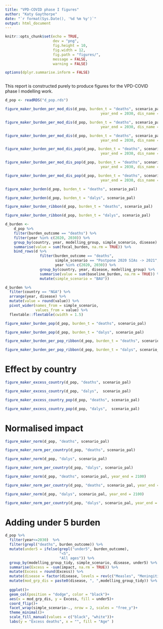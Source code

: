 ```yaml
---
title: "VPD-COVID phase I figures"
author: "Katy Gaythorpe"
date: "`r format(Sys.Date(), '%d %m %y')`"
output: html_document
---
```


```r
knitr::opts_chunk$set(echo = TRUE,
                      dev = "png",
                      fig.height = 10,
                      fig.width = 12,
                      fig.path = "figures/",
                      message = FALSE,
                      warning = FALSE)

options(dplyr.summarise.inform = FALSE)



```

This report is constructed purely to produce figures for the VPD-COVID phase I modelling work. 

```r
d_pop <- readRDS("d_pop.rds")

```



```r

figure_maker_burden_per_mod_dis(d_pop, burden_t = "deaths", scenario_pal, 
                                            year_end = 2030, dis_name = "Yellow fever")

```

```r

figure_maker_burden_per_mod_dis(d_pop, burden_t = "deaths", scenario_pal, 
                                            year_end = 2030, dis_name = "Measles")

```

```r

figure_maker_burden_per_mod_dis(d_pop, burden_t = "deaths", scenario_pal, 
                                            year_end = 2030, dis_name = "Meningitis A")

```


```r

figure_maker_burden_per_mod_dis_pop(d_pop, burden_t = "deaths", scenario_pal, 
                                            year_end = 2030, dis_name = "Yellow fever")

```

```r

figure_maker_burden_per_mod_dis_pop(d_pop, burden_t = "deaths", scenario_pal, 
                                            year_end = 2030, dis_name = "Measles")

```

```r

figure_maker_burden_per_mod_dis_pop(d_pop, burden_t = "deaths", scenario_pal, 
                                            year_end = 2030, dis_name = "Meningitis A")

```



```r

figure_maker_burden(d_pop, burden_t = "deaths", scenario_pal)

```



```r

figure_maker_burden(d_pop, burden_t = "dalys", scenario_pal)

```


```r

figure_maker_burden_ribbon(d_pop, burden_t = "deaths", scenario_pal)

```



```r

figure_maker_burden_ribbon(d_pop, burden_t = "dalys", scenario_pal)

```

```r
d_burden <-
    d_pop %>%
    filter(burden_outcome == "deaths") %>%
    filter(year %in% c(2020, 2030)) %>%
    group_by(country, year, modelling_group, simple_scenario, disease) %>%
    summarise(value = sum(focal_burden, na.rm = TRUE)) %>%
    bind_rows(d %>% 
                filter(burden_outcome == "deaths", 
                       simple_scenario == "Postpone 2020 SIAs -> 2021", 
                       year %in% c(2020, 2030)) %>%
                group_by(country, year, disease, modelling_group) %>%
                summarise(value = sum(baseline_burden, na.rm = TRUE)) %>%
                mutate(simple_scenario = "BAU"))

d_burden %>% 
  filter(country == "NGA") %>%
  arrange(year, disease) %>%
  mutate(value = round(value)) %>%
  pivot_wider(names_from = simple_scenario,
              values_from = value) %>% 
  flextable::flextable(cwidth = 1.5)


```


```r

figure_maker_burden_pop(d_pop, burden_t = "deaths", scenario_pal)

```



```r

figure_maker_burden_pop(d_pop, burden_t = "dalys", scenario_pal)

```


```r

figure_maker_burden_per_pop_ribbon(d_pop, burden_t = "deaths", scenario_pal)

```



```r

figure_maker_burden_per_pop_ribbon(d_pop, burden_t = "dalys", scenario_pal)

```

# Effect by country

```r

figure_maker_excess_country(d_pop, "deaths", scenario_pal)

```


```r
figure_maker_excess_country(d_pop, "dalys",  scenario_pal)
```

```r

figure_maker_excess_country_pop(d_pop, "deaths", scenario_pal)

```


```r
figure_maker_excess_country_pop(d_pop, "dalys",  scenario_pal)
```



# Normalised impact

```r
figure_maker_norm(d_pop, "deaths", scenario_pal)
```


```r
figure_maker_norm_per_country(d_pop, "deaths", scenario_pal)
```



```r
figure_maker_norm(d_pop, "dalys", scenario_pal)

```

```r
figure_maker_norm_per_country(d_pop, "dalys", scenario_pal)
```

```r
figure_maker_norm(d_pop, "deaths", scenario_pal, year_end = 2100)

```

```r
figure_maker_norm_per_country(d_pop, "deaths", scenario_pal, year_end = 2100)
```


```r
figure_maker_norm(d_pop, "dalys", scenario_pal, year_end = 2100)

```


```r
figure_maker_norm_per_country(d_pop, "dalys", scenario_pal, year_end = 2100)
```

# Adding under 5 burden
```r
d_pop %>%
  filter(year<=2030)  %>%
  filter(grepl("deaths", burden_outcome)) %>%
  mutate(under5 = ifelse(grepl("under5", burden_outcome),
                         "<5",
                         "All ages")) %>%
  group_by(modelling_group_tidy, simple_scenario, disease, under5) %>%
  summarise(Excess = -sum(impact, na.rm = TRUE)) %>%
  mutate(Excess = round(Excess)) %>%
  mutate(disease = factor(disease, levels = rev(c("Measles", "Meningitis A", "Yellow fever")))) %>%
  mutate(mod_grp_dis = paste0(disease, ", ",modelling_group_tidy)) %>%
  
  ggplot()+
  geom_col(position = "dodge", color = "black")+
  aes(x = mod_grp_dis, y = Excess, fill = under5)+
  coord_flip()+
  facet_wrap(simple_scenario~., nrow = 2, scales = "free_y")+
  theme_minimal()+
  scale_fill_manual(values = c("black", "white"))+
  labs(y = "Excess deaths", x = "", fill = "Age" )
```
